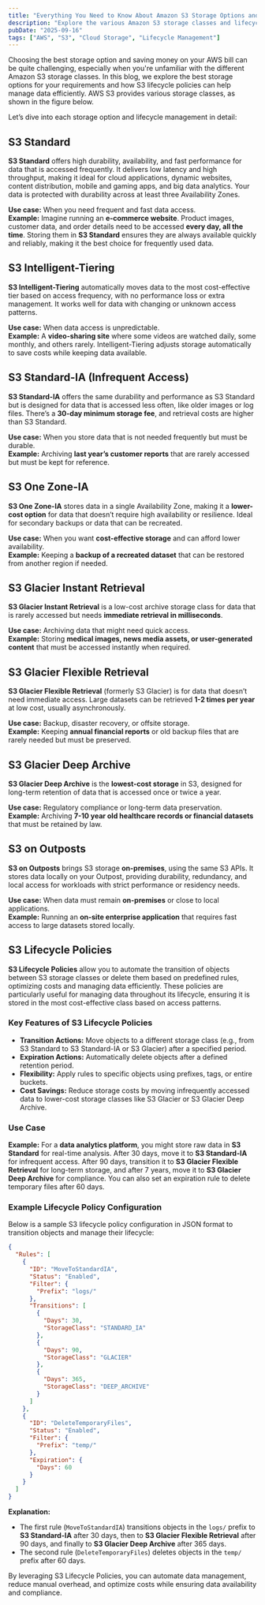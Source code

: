 ```yaml
---
title: "Everything You Need to Know About Amazon S3 Storage Options and Lifecycle Management"
description: "Explore the various Amazon S3 storage classes and lifecycle policies to optimize costs, ensure high durability, and manage data effectively."
pubDate: "2025-09-16"
tags: ["AWS", "S3", "Cloud Storage", "Lifecycle Management"]
---
```



Choosing the best storage option and saving money on your AWS bill can be quite challenging, especially when you're unfamiliar with the different Amazon S3 storage classes. In this blog, we explore the best storage options for your requirements and how S3 lifecycle policies can help manage data efficiently. AWS S3 provides various storage classes, as shown in the figure below.

<BlogImage src={Img1} alt="Amazon S3 Storage Options" />
<BlogImage src={Img2} alt="S3 Storage Classes Breakdown" />

Let’s dive into each storage option and lifecycle management in detail:

## S3 Standard

**S3 Standard** offers high durability, availability, and fast performance for data that is accessed frequently. It delivers low latency and high throughput, making it ideal for cloud applications, dynamic websites, content distribution, mobile and gaming apps, and big data analytics. Your data is protected with durability across at least three Availability Zones.

**Use case:** When you need frequent and fast data access.  
**Example:** Imagine running an **e-commerce website**. Product images, customer data, and order details need to be accessed **every day, all the time**. Storing them in **S3 Standard** ensures they are always available quickly and reliably, making it the best choice for frequently used data.

## S3 Intelligent-Tiering

**S3 Intelligent-Tiering** automatically moves data to the most cost-effective tier based on access frequency, with no performance loss or extra management. It works well for data with changing or unknown access patterns.

**Use case:** When data access is unpredictable.  
**Example:** A **video-sharing site** where some videos are watched daily, some monthly, and others rarely. Intelligent-Tiering adjusts storage automatically to save costs while keeping data available.

## S3 Standard-IA (Infrequent Access)

**S3 Standard-IA** offers the same durability and performance as S3 Standard but is designed for data that is accessed less often, like older images or log files. There’s a **30-day minimum storage fee**, and retrieval costs are higher than S3 Standard.

**Use case:** When you store data that is not needed frequently but must be durable.  
**Example:** Archiving **last year’s customer reports** that are rarely accessed but must be kept for reference.

## S3 One Zone-IA

**S3 One Zone-IA** stores data in a single Availability Zone, making it a **lower-cost option** for data that doesn’t require high availability or resilience. Ideal for secondary backups or data that can be recreated.

**Use case:** When you want **cost-effective storage** and can afford lower availability.  
**Example:** Keeping a **backup of a recreated dataset** that can be restored from another region if needed.

## S3 Glacier Instant Retrieval

**S3 Glacier Instant Retrieval** is a low-cost archive storage class for data that is rarely accessed but needs **immediate retrieval in milliseconds**.

**Use case:** Archiving data that might need quick access.  
**Example:** Storing **medical images, news media assets, or user-generated content** that must be accessed instantly when required.

## S3 Glacier Flexible Retrieval

**S3 Glacier Flexible Retrieval** (formerly S3 Glacier) is for data that doesn’t need immediate access. Large datasets can be retrieved **1-2 times per year** at low cost, usually asynchronously.

**Use case:** Backup, disaster recovery, or offsite storage.  
**Example:** Keeping **annual financial reports** or old backup files that are rarely needed but must be preserved.

## S3 Glacier Deep Archive

**S3 Glacier Deep Archive** is the **lowest-cost storage** in S3, designed for long-term retention of data that is accessed once or twice a year.

**Use case:** Regulatory compliance or long-term data preservation.  
**Example:** Archiving **7-10 year old healthcare records or financial datasets** that must be retained by law.

## S3 on Outposts

**S3 on Outposts** brings S3 storage **on-premises**, using the same S3 APIs. It stores data locally on your Outpost, providing durability, redundancy, and local access for workloads with strict performance or residency needs.

**Use case:** When data must remain **on-premises** or close to local applications.  
**Example:** Running an **on-site enterprise application** that requires fast access to large datasets stored locally.

## S3 Lifecycle Policies

**S3 Lifecycle Policies** allow you to automate the transition of objects between S3 storage classes or delete them based on predefined rules, optimizing costs and managing data efficiently. These policies are particularly useful for managing data throughout its lifecycle, ensuring it is stored in the most cost-effective class based on access patterns.

### Key Features of S3 Lifecycle Policies
- **Transition Actions:** Move objects to a different storage class (e.g., from S3 Standard to S3 Standard-IA or S3 Glacier) after a specified period.
- **Expiration Actions:** Automatically delete objects after a defined retention period.
- **Flexibility:** Apply rules to specific objects using prefixes, tags, or entire buckets.
- **Cost Savings:** Reduce storage costs by moving infrequently accessed data to lower-cost storage classes like S3 Glacier or S3 Glacier Deep Archive.

### Use Case
**Example:** For a **data analytics platform**, you might store raw data in **S3 Standard** for real-time analysis. After 30 days, move it to **S3 Standard-IA** for infrequent access. After 90 days, transition it to **S3 Glacier Flexible Retrieval** for long-term storage, and after 7 years, move it to **S3 Glacier Deep Archive** for compliance. You can also set an expiration rule to delete temporary files after 60 days.

### Example Lifecycle Policy Configuration
Below is a sample S3 lifecycle policy configuration in JSON format to transition objects and manage their lifecycle:

```json
{
  "Rules": [
    {
      "ID": "MoveToStandardIA",
      "Status": "Enabled",
      "Filter": {
        "Prefix": "logs/"
      },
      "Transitions": [
        {
          "Days": 30,
          "StorageClass": "STANDARD_IA"
        },
        {
          "Days": 90,
          "StorageClass": "GLACIER"
        },
        {
          "Days": 365,
          "StorageClass": "DEEP_ARCHIVE"
        }
      ]
    },
    {
      "ID": "DeleteTemporaryFiles",
      "Status": "Enabled",
      "Filter": {
        "Prefix": "temp/"
      },
      "Expiration": {
        "Days": 60
      }
    }
  ]
}
```

**Explanation:**
- The first rule (`MoveToStandardIA`) transitions objects in the `logs/` prefix to **S3 Standard-IA** after 30 days, then to **S3 Glacier Flexible Retrieval** after 90 days, and finally to **S3 Glacier Deep Archive** after 365 days.
- The second rule (`DeleteTemporaryFiles`) deletes objects in the `temp/` prefix after 60 days.

By leveraging S3 Lifecycle Policies, you can automate data management, reduce manual overhead, and optimize costs while ensuring data availability and compliance.